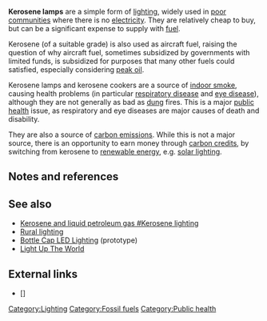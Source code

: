 '''Kerosene lamps''' are a simple form of [[lighting]], widely used in [[poor communities]] where there is no [[electricity]]. They are relatively cheap to buy,{{fact}} but can be a significant expense to supply with [[fuel]]. 

Kerosene (of a suitable grade) is also used as aircraft fuel, raising the question of why aircraft fuel, sometimes subsidized by governments with limited funds, is subsidized for purposes that many other fuels could satisfied, especially considering [[peak oil]].

Kerosene lamps and kerosene cookers are a source of [[indoor smoke]], causing health problems (in particular [[respiratory disease]] and [[eye disease]]), although they are not generally as bad as [[dung]] fires. This is a major [[public health]] issue, as respiratory and eye diseases are major causes of death and disability.

They are also a source of [[carbon emissions]]. While this is not a major source, there is an opportunity to earn money through [[carbon credits]], by switching from kerosene to [[renewable energy]], e.g. [[solar lighting]].

== Notes and references ==
{{reflist}}

== See also ==

* [[Kerosene and liquid petroleum gas #Kerosene lighting]]
* [[Rural lighting]]
* [[Bottle Cap LED Lighting]] (prototype)
* [[Light Up The World]]

== External links ==

* [] 

{{add links}}


{{stub}}

[[Category:Lighting]]
[[Category:Fossil fuels]]
[[Category:Public health]]